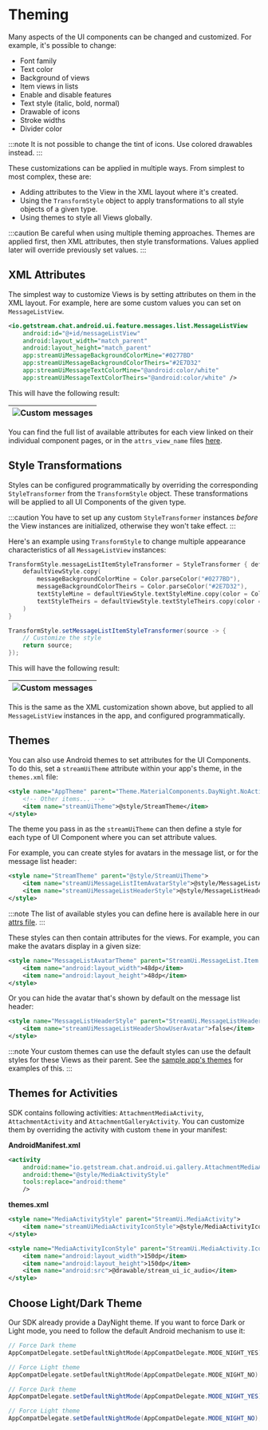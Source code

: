 
# Theming

Many aspects of the UI components can be changed and customized. For example, it's possible to change:

- Font family
- Text color
- Background of views
- Item views in lists
- Enable and disable features
- Text style (italic, bold, normal)
- Drawable of icons
- Stroke widths
- Divider color

:::note
It is not possible to change the tint of icons. Use colored drawables instead.
:::

These customizations can be applied in multiple ways. From simplest to most complex, these are:

- Adding attributes to the View in the XML layout where it's created.
- Using the `TransformStyle` object to apply transformations to all style objects of a given type.
- Using themes to style all Views globally.

:::caution
Be careful when using multiple theming approaches. Themes are applied first, then XML attributes, then style transformations. Values applied later will override previously set values.
:::

## XML Attributes

The simplest way to customize Views is by setting attributes on them in the XML layout. For example, here are some custom values you can set on `MessageListView`.

```xml
<io.getstream.chat.android.ui.feature.messages.list.MessageListView
    android:id="@+id/messageListView"
    android:layout_width="match_parent"
    android:layout_height="match_parent"
    app:streamUiMessageBackgroundColorMine="#0277BD"
    app:streamUiMessageBackgroundColorTheirs="#2E7D32"
    app:streamUiMessageTextColorMine="@android:color/white"
    app:streamUiMessageTextColorTheirs="@android:color/white" />
```

This will have the following result:

|![Custom messages](../../assets/custom_messages.png)|
| --- |

You can find the full list of available attributes for each view linked on their individual component pages, or in the `attrs_view_name` files [here](https://github.com/GetStream/stream-chat-android/tree/main/stream-chat-android-ui-components/src/main/res/values).

## Style Transformations

Styles can be configured programmatically by overriding the corresponding `StyleTransformer` from the `TransformStyle` object. These transformations will be applied to all UI Components of the given type.

:::caution
You have to set up any custom `StyleTransformer` instances *before* the View instances are initialized, otherwise they won't take effect.
:::

Here's an example using `TransformStyle` to change multiple appearance characteristics of all `MessageListView` instances:

<Tabs>
<TabItem value="kotlin" label="Kotlin">

```kotlin
TransformStyle.messageListItemStyleTransformer = StyleTransformer { defaultViewStyle ->
    defaultViewStyle.copy(
        messageBackgroundColorMine = Color.parseColor("#0277BD"),
        messageBackgroundColorTheirs = Color.parseColor("#2E7D32"),
        textStyleMine = defaultViewStyle.textStyleMine.copy(color = Color.WHITE),
        textStyleTheirs = defaultViewStyle.textStyleTheirs.copy(color = Color.WHITE),
    )
}
```
</TabItem>

<TabItem value="java" label="Java">

```java
TransformStyle.setMessageListItemStyleTransformer(source -> {
    // Customize the style
    return source;
});
```
</TabItem>
</Tabs>

This will have the following result:

|![Custom messages](../../assets/custom_messages.png)|
|---|

This is the same as the XML customization shown above, but applied to all `MessageListView` instances in the app, and configured programmatically.

## Themes

You can also use Android themes to set attributes for the UI Components. To do this, set a `streamUiTheme` attribute within your app's theme, in the `themes.xml` file:

```xml
<style name="AppTheme" parent="Theme.MaterialComponents.DayNight.NoActionBar">
    <!-- Other items... -->
    <item name="streamUiTheme">@style/StreamTheme</item>
</style>
```

The theme you pass in as the `streamUiTheme` can then define a style for each type of UI Component where you can set attribute values.

For example, you can create styles for avatars in the message list, or for the message list header:

```xml
<style name="StreamTheme" parent="@style/StreamUiTheme">
    <item name="streamUiMessageListItemAvatarStyle">@style/MessageListAvatarTheme</item>
    <item name="streamUiMessageListHeaderStyle">@style/MessageListHeaderStyle</item>
</style>
```

:::note
The list of available styles you can define here is available here in our [attrs file](https://github.com/GetStream/stream-chat-android/blob/main/stream-chat-android-ui-components/src/main/res/values/attrs.xml).
:::

These styles can then contain attributes for the views. For example, you can make the avatars display in a given size:

```xml
<style name="MessageListAvatarTheme" parent="StreamUi.MessageList.Item.Avatar">
    <item name="android:layout_width">48dp</item>
    <item name="android:layout_height">48dp</item>
</style>
```

Or you can hide the avatar that's shown by default on the message list header:

```xml
<style name="MessageListHeaderStyle" parent="StreamUi.MessageListHeader">
    <item name="streamUiMessageListHeaderShowUserAvatar">false</item>
</style>
```

:::note
Your custom themes can use the default styles can use the default styles for these Views as their parent. See the [sample app's themes](https://github.com/GetStream/stream-chat-android/blob/main/stream-chat-android-ui-components-sample/src/main/res/values/themes.xml) for examples of this.
:::

## Themes for Activities

SDK contains following activities: `AttachmentMediaActivity`, `AttachmentActivity` and `AttachmentGalleryActivity`. You can customize them by overriding the activity with custom `theme` in your manifest:

**AndroidManifest.xml**

```xml
<activity
    android:name="io.getstream.chat.android.ui.gallery.AttachmentMediaActivity"
    android:theme="@style/MediaActivityStyle"
    tools:replace="android:theme"
    />
```

**themes.xml**

```xml
<style name="MediaActivityStyle" parent="StreamUi.MediaActivity">
    <item name="streamUiMediaActivityIconStyle">@style/MediaActivityIconStyle</item>
</style>

<style name="MediaActivityIconStyle" parent="StreamUi.MediaActivity.Icon">
    <item name="android:layout_width">150dp</item>
    <item name="android:layout_height">150dp</item>
    <item name="android:src">@drawable/stream_ui_ic_audio</item>
</style>
```

## Choose Light/Dark Theme

Our SDK already provide a DayNight theme. If you want to force Dark or Light mode, you need to follow the default Android mechanism to use it:

<Tabs>
<TabItem value="kotlin" label="Kotlin">

```kotlin
// Force Dark theme
AppCompatDelegate.setDefaultNightMode(AppCompatDelegate.MODE_NIGHT_YES)

// Force Light theme
AppCompatDelegate.setDefaultNightMode(AppCompatDelegate.MODE_NIGHT_NO)
```
</TabItem>

<TabItem value="java" label="Java">

```java
// Force Dark theme
AppCompatDelegate.setDefaultNightMode(AppCompatDelegate.MODE_NIGHT_YES);

// Force Light theme
AppCompatDelegate.setDefaultNightMode(AppCompatDelegate.MODE_NIGHT_NO);
```
</TabItem>
</Tabs>
